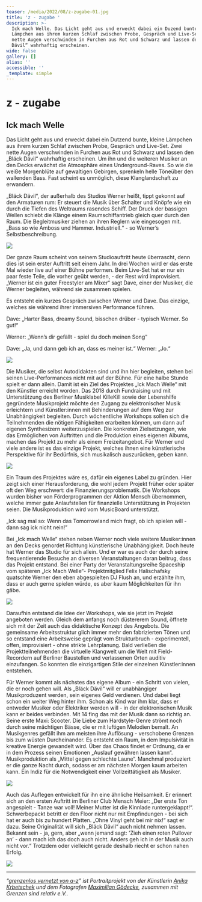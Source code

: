 ```yaml
---
teaser: /media/2022/08/z-zugabe-01.jpg
title: 'z - zugabe '
description: >-
  Ick mach Welle. Das Licht geht aus und erweckt dabei ein Duzend bunte, kleine
  Lämpchen aus ihrem kurzen Schlaf zwischen Probe, Gespräch und Live-Set. Zwei
  nette Augen verschwinden in Furchen aus Rot und Schwarz und lassen den „Bläck
  Dävil“ wahrhaftig erscheinen.
wide: false
gallery: []
alias: ''
accessible: ''
_template: simple
---
```


# z - zugabe

## Ick mach Welle

Das Licht geht aus und erweckt dabei ein Dutzend bunte, kleine Lämpchen aus ihrem kurzen Schlaf zwischen Probe, Gespräch und Live-Set. Zwei nette Augen verschwinden in Furchen aus Rot und Schwarz und lassen den „Bläck Dävil“ wahrhaftig erscheinen. Um ihn und die weiteren Musiker an den Decks erwächst die Atmosphäre eines Underground-Raves. So wie die weiße Morgenblüte auf gewaltigen Gebirgen, sprenkeln helle Töneüber den wallenden Bass. Fast scheint es unmöglich, diese Klanglandschaft zu erwandern.

„Bläck Dävil“, der außerhalb des Studios Werner heißt, tippt gekonnt auf den Armaturen rum: Er steuert die Musik über Schalter und Knöpfe wie ein durch die Tiefen des Weltraums rasendes Schiff. Der Druck der bassigen Wellen schiebt die Klänge einem Raumschiffantrieb gleich quer durch den Raum. Die Begleitmusiker ziehen an ihren Reglern wie eingesogen mit. „Bass so wie Amboss und Hammer. Industriell.“ - so Werner’s Selbstbeschreibung.

![](/media/2022/08/01-gsr-ick-mach-welle-maximilian-goedecke-photography-berlin-anika-krbetschek-01.jpg)

Der ganze Raum scheint von seinem Studioauftritt heute überrascht, denn dies ist sein erster Auftritt seit einem Jahr. In drei Wochen wird er das erste Mal wieder live auf einer Bühne performen. Beim Live-Set hat er nur ein paar feste Teile, die vorher geübt werden, - der Rest wird improvisiert. „Werner ist ein guter Freestyler am Mixer“ sagt Dave, einer der Musiker, die Werner begleiten, während sie zusammen spielen.

Es entsteht ein kurzes Gespräch zwischen Werner und Dave. Das einzige, welches sie während ihrer immersiven Performance führen.

Dave: „Harter Bass, dreamy Sound, bisschen drüber - typisch Werner. So gut!“

Werner: „Wenn’s dir gefällt - spiel du doch meinen Song“

Dave: „Ja, und dann geb ich an, dass es meiner ist.“ Werner: „Jo.“

![](/media/2022/08/02-gsr-ick-mach-welle-maximilian-goedecke-photography-berlin-anika-krbetschek-02.jpg)

Die Musiker, die selbst Autodidakten sind und ihn hier begleiten, stehen bei seinen Live-Performances nicht mit auf der Bühne. Für eine halbe Stunde spielt er dann allein. Damit ist ein Ziel des Projektes „Ick Mach Welle“ mit den Künstler erreicht worden. Das 2018 durch Fundraising und mit Unterstützung des Berliner Musiklabel KilleKill sowie der Lebenshilfe gegründete Musikprojekt möchte den Zugang zu elektronischer Musik erleichtern und Künstler:innen mit Behinderungen auf dem Weg zur Unabhängigkeit begleiten. Durch wöchentliche Workshops sollen sich die Teilnehmenden die nötigen Fähigkeiten erarbeiten können, um dann auf eigenen Synthesizern weiterzuspielen. Die konkreten Zielsetzungen, wie das Ermöglichen von Auftritten und die Produktion eines eigenen Albums, machen das Projekt zu mehr als einem Freizeitangebot. Für Werner und viele andere ist es das einzige Projekt, welches ihnen eine künstlerische Perspektive für ihr Bedürfnis, sich musikalisch auszurücken, geben kann.

![](/media/2022/08/03-gsr-ick-mach-welle-maximilian-goedecke-photography-berlin-anika-krbetschek-04.jpg)

Ein Traum des Projektes wäre es, dafür ein eigenes Label zu gründen. Hier zeigt sich einer Herausforderung, die wohl jedem Projekt früher oder später oft den Weg erschwert: die Finanzierungsproblematik. Die Workshops wurden bisher von Förderprogrammen der Aktion Mensch übernommen, welche immer gute Anlaufstellen für finanzielle Unterstützung in Projekten seien. Die Musikproduktion wird vom MusicBoard unterstützt.

„Ick sag mal so: Wenn das Tomorrowland mich fragt, ob ich spielen will - dann sag ick nicht nein!”

Bei „Ick mach Welle“ stehen neben Werner noch viele weitere Musiker:innen an den Decks genordet Richtung künstlerische Unabhängigkeit. Doch heute hat Werner das Studio für sich allein. Und er war es auch der durch seine frequentierende Besuche an diversen Veranstaltungen daran beitrug, dass das Projekt entstand. Bei einer Party der Veranstaltungsreihe Spaceship vom späteren „Ick Mach Welle“- Projektmitglied Felix Halischafsky quatschte Werner den eben abgespielten DJ Flush an, und erzählte ihm, dass er auch gerne spielen würde, es aber kaum Möglichkeiten für ihn gäbe.

![](/media/2022/08/04-gsr-ick-mach-welle-maximilian-goedecke-photography-berlin-anika-krbetschek-05.jpg)

Daraufhin entstand die Idee der Workshops, wie sie jetzt im Projekt angeboten werden. Gleich dem anfangs noch düstererem Sound, öffnete sich mit der Zeit auch das didaktische Konzept des Angebots. Die gemeinsame Arbeitsstruktur glich immer mehr den fabrizierten Tönen und so entstand eine Arbeitsweise geprägt vom Strukturbruch - experimentell, offen, improvisiert - ohne strikte Lehrplanung. Bald verließen die Projektteilnehmenden die virtuelle Klangwelt um die Welt mit Field-Recordern auf Berliner Baustellen und verlassenen Orten auditiv einzufangen. So konnten die einzigartigen Stile der einzelnen Künstler:innen entstehen.

Für Werner kommt als nächstes das eigene Album - ein Schritt von vielen, die er noch gehen will. Als „Bläck Dävil“ will er unabhängiger Musikproduzent werden, sein eigenes Geld verdienen. Und dabei liegt schon ein weiter Weg hinter ihm. Schon als Kind war ihm klar, dass er entweder Musiker oder Elektriker werden will - in der elektronischen Musik kann er beides verbinden. Mit 14 fing das mit der Musik dann so richtig an. Seine erste Maxi: Scooter. Die Liebe zum Hardstyle-Genre strömt noch durch seine mächtigen Bässe, die er mit luftigen Melodien bemalt. An Musikgenres gefällt ihm am meisten ihre Auflösung - verschobene Grenzen bis zum wüsten Durcheinander. Es entsteht ein Raum, in dem Impulsivität in kreative Energie gewandelt wird. Über das Chaos findet er Ordnung, da er in dem Prozess seinen Emotionen „Auslauf gewähren lassen kann“. Musikproduktion als „Mittel gegen schlechte Laune“. Manchmal produziert er die ganze Nacht durch, sodass er am nächsten Morgen kaum arbeiten kann. Ein Indiz für die Notwendigkeit einer Vollzeittätigkeit als Musiker.

![](/media/2022/08/05-gsr-ick-mach-welle-maximilian-goedecke-photography-berlin-anika-krbetschek-03.jpg)

Auch das Auflegen entwickelt für ihn eine ähnliche Heilsamkeit. Er erinnert sich an den ersten Auftritt im Berliner Club Mensch Meier: „Der erste Ton angespielt - Tanze war voll! Meiner Mutter ist die Kinnlade runtergeklappt!“. Schwerbepackt betritt er den Floor nicht nur mit Empfindungen - bei sich hat er auch bis zu hundert Platten. „Ohne Vinyl geht bei mir nix!“ sagt er dazu. Seine Originalität will sich „Bläck Dävil“ auch nicht nehmen lassen. Bekannt sein - ja, gern, aber „wenn jemand sagt: 'Zieh einen roten Pullover an’ - dann mach ich das doch auch nicht. Anders geh ich in der Musik auch nicht vor.“ Trotzdem oder vielleicht gerade deshalb riecht er schon nahen Erfolg.

![](/media/2022/08/06-gsr-ick-mach-welle-maximilian-goedecke-photography-berlin-anika-krbetschek-06.jpg)

---

_“_[_grenzenlos vernetzt von a-z_](/aktivitaeten/gsr-medienportal/grenzenlos-vernetzt/grenzenlos-vernetzt)_” ist Portraitprojekt von der Künstlerin_ [_Anika Krbetschek_](/aktivitaeten/gsr-medienportal/grenzenlos-vernetzt/www.anikakrb.com) _und dem Fotografen_ [_Maximilian Gödecke_](/aktivitaeten/gsr-medienportal/grenzenlos-vernetzt/www.max-goedecke.de)_, zusammen mit Grenzen sind relativ e.V.._
